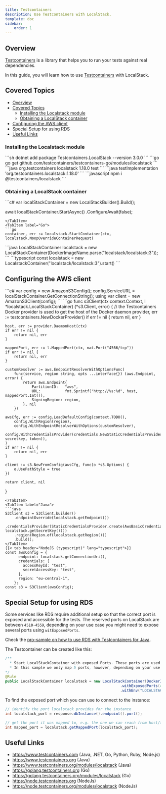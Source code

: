 ```yaml
---
title: Testcontainers
description: Use Testcontainers with LocalStack.
template: doc
sidebar:
    order: 1
---
```


## Overview

[Testcontainers](https://www.testcontainers.com/) is a library that helps you to run your
tests against real dependencies.

In this guide, you will learn how to use [Testcontainers](https://www.testcontainers.com/)
with LocalStack.

## Covered Topics

- [Overview](#overview)
- [Covered Topics](#covered-topics)
  - [Installing the Localstack module](#installing-the-localstack-module)
  - [Obtaining a LocalStack container](#obtaining-a-localstack-container)
- [Configuring the AWS client](#configuring-the-aws-client)
- [Special Setup for using RDS](#special-setup-for-using-rds)
- [Useful Links](#useful-links)

### Installing the Localstack module

<Tabs>
<TabItem label="NuGet">
```sh
dotnet add package Testcontainers.LocalStack --version 3.0.0
```
</TabItem>
<TabItem label="Go">
```go
go get github.com/testcontainers/testcontainers-go/modules/localstack
```
</TabItem>
<TabItem label="Java (Maven)">
```java
<dependency>
    <groupId>org.testcontainers</groupId>
    <artifactId>localstack</artifactId>
    <version>1.18.0</version>
    <scope>test</scope>
</dependency>
```
</TabItem>
<TabItem label="Java (Gradle)">
```java
testImplementation 'org.testcontainers:localstack:1.18.0'
```
</TabItem>
<TabItem label="NodeJS (npm)">
```javascript
npm i @testcontainers/localstack
```
</TabItem>
</Tabs>

### Obtaining a LocalStack container

<Tabs>
<TabItem label=".NET">
```c#
var localStackContainer = new LocalStackBuilder().Build();

await localStackContainer.StartAsync()
    .ConfigureAwait(false);
```
</TabItem>
<TabItem label="Go">
```go
container, err := localstack.StartContainer(ctx, localstack.NoopOverrideContainerRequest)
```
</TabItem>
<TabItem label="Java">
```java
LocalStackContainer localstack = new LocalStackContainer(DockerImageName.parse("localstack/localstack:3"));
```
</TabItem>
<TabItem label="NodeJs (typescript)">
```typescript
const localstack = new LocalstackContainer("localstack/localstack:3").start()
```
</TabItem>
</Tabs>

## Configuring the AWS client

<Tabs>
<TabItem label=".NET">
```c#
var config = new AmazonS3Config();
config.ServiceURL = localStackContainer.GetConnectionString();
using var client = new AmazonS3Client(config);
```
</TabItem>
<TabItem label="Go">
```go
func s3Client(ctx context.Context, l *localstack.LocalStackContainer) (*s3.Client, error) {
    // the Testcontainers Docker provider is used to get the host of the Docker daemon
    provider, err := testcontainers.NewDockerProvider()
    if err != nil {
        return nil, err
    }

    host, err := provider.DaemonHost(ctx)
    if err != nil {
        return nil, err
    }

    mappedPort, err := l.MappedPort(ctx, nat.Port("4566/tcp"))
    if err != nil {
        return nil, err
    }

    customResolver := aws.EndpointResolverWithOptionsFunc(
        func(service, region string, opts ...interface{}) (aws.Endpoint, error) {
            return aws.Endpoint{
                PartitionID:   "aws",
                URL:           fmt.Sprintf("http://%s:%d", host, mappedPort.Int()),
                SigningRegion: region,
            }, nil
        })

    awsCfg, err := config.LoadDefaultConfig(context.TODO(),
        config.WithRegion(region),
        config.WithEndpointResolverWithOptions(customResolver),
        config.WithCredentialsProvider(credentials.NewStaticCredentialsProvider(accesskey, secretkey, token)),
    )
    if err != nil {
        return nil, err
    }

    client := s3.NewFromConfig(awsCfg, func(o *s3.Options) {
        o.UsePathStyle = true
    })

    return client, nil
}
```
</TabItem>
<TabItem label="Java">
```java
S3Client s3 = S3Client.builder()
    .endpointOverride(localstack.getEndpoint())
    .credentialsProvider(StaticCredentialsProvider.create(AwsBasicCredentials.create(localstack.getAccessKey(), localstack.getSecretKey())))
    .region(Region.of(localstack.getRegion()))
    .build();
</TabItem>
{{< tab header="NodeJS (typescript)" lang="typescript">}}
const awsConfig = {
      endpoint: localstack.getConnectionUri(),
      credentials: {
        accessKeyId: "test",
        secretAccessKey: "test",
      },
      region: "eu-central-1",
    };
const s3 = S3Client(awsConfig);
```
</TabItem>
</Tabs>

## Special Setup for using RDS

Some services like RDS require additional setup so that the correct port is exposed and accessible for the tests.
The reserved ports on LocalStack are between `4510-4559`, depending on your use case you might need to expose several ports using `witExposedPorts`.

Check the [pro-sample on how to use RDS with Testcontainers for Java](https://github.com/localstack/localstack-pro-samples/tree/master/testcontainers-java-sample).

The Testcontainer can be created like this:

```java
/**
  * Start LocalStackContainer with exposed Ports. Those ports are used by services like RDS, where several databases can be started, running on different ports.
  * In this sample we only map 5 ports, however, depending on your use case you may need to map ports up to 4559
*/
@Rule
public LocalStackContainer localstack = new LocalStackContainer(DockerImageName("localstack/localstack:2.0.0"))
                                                    .withExposedPorts(4510, 4511, 4512, 4513, 4514) // the port can have any value between 4510-4559, but LS starts from 4510
                                                    .withEnv("LOCALSTACK_AUTH_TOKEN", auth_token); // add your Auth Token here

```

To find the exposed port which you can use to connect to the instance:

```java
// identify the port localstack provides for the instance
int localstack_port = response.dbInstance().endpoint().port();

// get the port it was mapped to, e.g. the one we can reach from host/the test
int mapped_port = localstack.getMappedPort(localstack_port);
```

## Useful Links

* https://www.testcontainers.com (Java, .NET, Go, Python, Ruby, Node.js)
* https://www.testcontainers.org (Java)
* https://www.testcontainers.org/modules/localstack (Java)
* https://golang.testcontainers.org (Go)
* https://golang.testcontainers.org/modules/localstack (Go)
* https://node.testcontainers.org (NodeJs)
* https://node.testcontainers.org/modules/localstack (NodeJs)